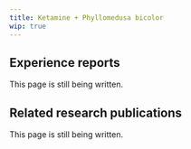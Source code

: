 ---
title: Ketamine + Phyllomedusa bicolor
wip: true
---

## Experience reports

This page is still being written.

## Related research publications

This page is still being written.

